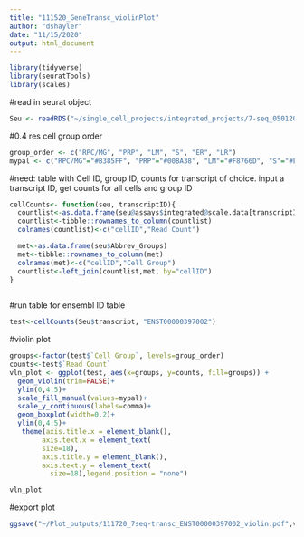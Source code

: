 ```yaml
---
title: "111520_GeneTransc_violinPlot"
author: "dshayler"
date: "11/15/2020"
output: html_document
---
```

```r
library(tidyverse)
library(seuratTools)
library(scales)
```

#read in seurat object 
```r
Seu <- readRDS("~/single_cell_projects/integrated_projects/7-seq_050120/output/seurat/Final_dataset_duplicate_070320.rds")
```

#0.4 res cell group order
```r
group_order <- c("RPC/MG", "PRP", "LM", "S", "ER", "LR")
mypal <- c("RPC/MG"="#B385FF", "PRP"="#00BA38", "LM"="#F8766D", "S"="#F564E3","ER"="#B79F00", "LR"="#619CFF")

```

#need: table with Cell ID, group ID, counts for transcript of choice. input a transcript ID, get counts for all cells and group ID
```r

cellCounts<- function(seu, transcriptID){
  countlist<-as.data.frame(seu@assays$integrated@scale.data[transcriptID,])
  countlist<-tibble::rownames_to_column(countlist)
  colnames(countlist)<-c("cellID","Read Count")

  met<-as.data.frame(seu$Abbrev_Groups)
  met<-tibble::rownames_to_column(met)
  colnames(met)<-c("cellID","Cell Group")
  countlist<-left_join(countlist,met, by="cellID")
}
  
```

#run table for ensembl ID table
```r
test<-cellCounts(Seu$transcript, "ENST00000397002")  

```

#violin plot
```r
groups<-factor(test$`Cell Group`, levels=group_order)
counts<-test$`Read Count`
vln_plot <- ggplot(test, aes(x=groups, y=counts, fill=groups)) +
  geom_violin(trim=FALSE)+
  ylim(0,4.5)+
  scale_fill_manual(values=mypal)+
  scale_y_continuous(labels=comma)+
  geom_boxplot(width=0.2)+
  ylim(0,4.5)+
   theme(axis.title.x = element_blank(),
        axis.text.x = element_text(
        size=18),
        axis.title.y = element_blank(),
        axis.text.y = element_text(
          size=18),legend.position = "none")

vln_plot
```
#export plot
```r
ggsave("~/Plot_outputs/111720_7seq-transc_ENST00000397002_violin.pdf",vln_plot,width=10, height=7, units = "in" )
```
